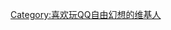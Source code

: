 {{Userbox
  |id=自由幻想
  |id-s=
  |info=这个用户喜欢玩'''[[QQ自由幻想]]'''。
  |id-c=#FFFFFF
  |id-fc=#0033CC
  |info-c=#0099FF
  |info-fc=white
}}
[[Category:喜欢玩QQ自由幻想的维基人]]